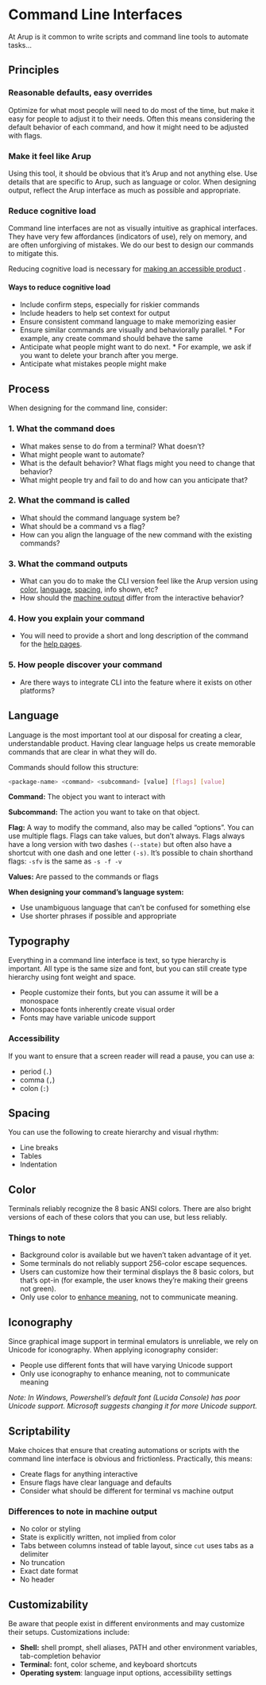 # Command Line Interfaces

At Arup is it common to write scripts and command line tools to automate tasks...

## Principles

### Reasonable defaults, easy overrides

Optimize for what most people will need to do most of the time, but make it easy for people to adjust it to their needs.
Often this means considering the default behavior of each command, and how it might need to be adjusted with flags.

### Make it feel like Arup

Using this tool, it should be obvious that it’s Arup and not anything else. Use details that are specific to Arup, such as language or color.
When designing output, reflect the Arup interface as much as possible and appropriate.

### Reduce cognitive load

Command line interfaces are not as visually intuitive as graphical interfaces. They have very few affordances (indicators of use), rely on memory, and are often unforgiving of mistakes. We do our best to design our commands to mitigate this.

Reducing cognitive load is necessary for [making an accessible product](https://www.w3.org/TR/coga-usable/#summary) .

#### Ways to reduce cognitive load

- Include confirm steps, especially for riskier commands
- Include headers to help set context for output
- Ensure consistent command language to make memorizing easier
- Ensure similar commands are visually and behaviorally parallel. \* For example, any create command should behave the same
- Anticipate what people might want to do next. \* For example, we ask if you want to delete your branch after you merge.
- Anticipate what mistakes people might make

## Process

When designing for the command line, consider:

### 1. What the command does

- What makes sense to do from a terminal? What doesn’t?
- What might people want to automate?
- What is the default behavior? What flags might you need to change that behavior?
- What might people try and fail to do and how can you anticipate that?

### 2. What the command is called

- What should the command language system be?
- What should be a command vs a flag?
- How can you align the language of the new command with the existing commands?

### 3. What the command outputs

- What can you do to make the CLI version feel like the Arup version using [color](/native/cli/foundations#color), [language](/native/cli/foundations#language), [spacing](/native/cli/foundations#spacing), info shown, etc?
- How should the [machine output](/native/cli/foundations#scriptability) differ from the interactive behavior?

### 4. How you explain your command

- You will need to provide a short and long description of the command for the [help pages](/components/help).

### 5. How people discover your command

- Are there ways to integrate CLI into the feature where it exists on other platforms?

## Language

Language is the most important tool at our disposal for creating a clear, understandable product. Having clear language helps us create memorable commands that are clear in what they will do.

Commands should follow this structure:

```bash
<package-name> <command> <subcommand> [value] [flags] [value]
```

**Command:** The object you want to interact with

**Subcommand:** The action you want to take on that object.

**Flag:** A way to modify the command, also may be called “options”. You can use multiple flags. Flags can take values, but don’t always. Flags always have a long version with two dashes `(--state)` but often also have a shortcut with one dash and one letter `(-s)`. It’s possible to chain shorthand flags: `-sfv` is the same as `-s -f -v`

**Values:** Are passed to the commands or flags

**When designing your command’s language system:**

- Use unambiguous language that can’t be confused for something else
- Use shorter phrases if possible and appropriate

## Typography

Everything in a command line interface is text, so type hierarchy is important. All type is the same size and font, but you can still create type hierarchy using font weight and space.

- People customize their fonts, but you can assume it will be a monospace
- Monospace fonts inherently create visual order
- Fonts may have variable unicode support

### Accessibility

If you want to ensure that a screen reader will read a pause, you can use a:

- period (`.`)
- comma (`,`)
- colon (`:`)

## Spacing

You can use the following to create hierarchy and visual rhythm:

- Line breaks
- Tables
- Indentation

## Color

Terminals reliably recognize the 8 basic ANSI colors. There are also bright versions of each of these colors that you can use, but less reliably.

### Things to note

- Background color is available but we haven’t taken advantage of it yet.
- Some terminals do not reliably support 256-color escape sequences.
- Users can customize how their terminal displays the 8 basic colors, but that’s opt-in (for example, the user knows they’re making their greens not green).
- Only use color to [enhance meaning](/components/icon#usage), not to communicate meaning.

## Iconography

Since graphical image support in terminal emulators is unreliable, we rely on Unicode for iconography. When applying iconography consider:

- People use different fonts that will have varying Unicode support
- Only use iconography to enhance meaning, not to communicate meaning

_Note: In Windows, Powershell’s default font (Lucida Console) has poor Unicode support. Microsoft suggests changing it for more Unicode support._

## Scriptability

Make choices that ensure that creating automations or scripts with the command line interface is obvious and frictionless. Practically, this means:

- Create flags for anything interactive
- Ensure flags have clear language and defaults
- Consider what should be different for terminal vs machine output

### Differences to note in machine output

- No color or styling
- State is explicitly written, not implied from color
- Tabs between columns instead of table layout, since `cut` uses tabs as a delimiter
- No truncation
- Exact date format
- No header

## Customizability

Be aware that people exist in different environments and may customize their setups. Customizations include:

- **Shell:** shell prompt, shell aliases, PATH and other environment variables, tab-completion behavior
- **Terminal:** font, color scheme, and keyboard shortcuts
- **Operating system**: language input options, accessibility settings
